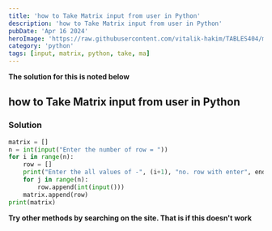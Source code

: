 ```yaml
---
title: 'how to Take Matrix input from user in Python'
description: 'how to Take Matrix input from user in Python'
pubDate: 'Apr 16 2024'
heroImage: 'https://raw.githubusercontent.com/vitalik-hakim/TABLES404/main/error_b/python.jpg'
category: 'python'
tags: [input, matrix, python, take, ma]
---
```


**The solution for this is noted below**

## how to Take Matrix input from user in Python

### Solution

```python
matrix = []
n = int(input("Enter the number of row = "))
for i in range(n):
    row = []
    print("Enter the all values of -", (i+1), "no. row with enter", end='')
    for j in range(n):
        row.append(int(input()))
    matrix.append(row)
print(matrix)
```

**Try other methods by searching on the site. That is if this doesn't work**
